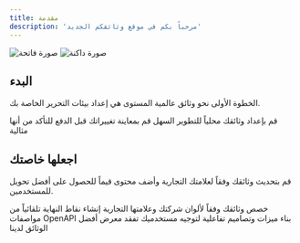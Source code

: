 ```yaml
---
title: مقدمة
description: 'مرحباً بكم في موقع وثائقكم الجديد'
---
```


<img
  className="block dark:hidden"
  src="/images/hero-light.svg"
  alt="صورة فاتحة"
/>
<img
  className="hidden dark:block"
  src="/images/hero-dark.svg"
  alt="صورة داكنة"
/>

## البدء

الخطوة الأولى نحو وثائق عالمية المستوى هي إعداد بيئات التحرير الخاصة بك.

<CardGroup cols={2}>
  <Card
    title="تحرير الوثائق"
    icon="pen-to-square"
    href="https://mintlify.com/docs/quickstart"
  >
    قم بإعداد وثائقك محلياً للتطوير السهل
  </Card>
  <Card
    title="معاينة التغييرات"
    icon="image"
    href="https://mintlify.com/docs/development"
  >
    قم بمعاينة تغييراتك قبل الدفع للتأكد من أنها مثالية
  </Card>
</CardGroup>

## اجعلها خاصتك

قم بتحديث وثائقك وفقاً لعلامتك التجارية وأضف محتوى قيماً للحصول على أفضل تحويل للمستخدمين.

<CardGroup cols={2}>
  <Card
    title="تخصيص النمط"
    icon="palette"
    href="https://mintlify.com/docs/settings/global"
  >
    خصص وثائقك وفقاً لألوان شركتك وعلامتها التجارية
  </Card>
  <Card
    title="مراجع واجهات البرمجة"
    icon="code"
    href="https://mintlify.com/docs/api-playground/openapi"
  >
    إنشاء نقاط النهاية تلقائياً من مواصفات OpenAPI
  </Card>
  <Card
    title="إضافة المكونات"
    icon="screwdriver-wrench"
    href="https://mintlify.com/docs/components/accordion"
  >
    بناء ميزات وتصاميم تفاعلية لتوجيه مستخدميك
  </Card>
  <Card
    title="احصل على الإلهام"
    icon="stars"
    href="https://mintlify.com/customers"
  >
    تفقد معرض أفضل الوثائق لدينا
  </Card>
</CardGroup>